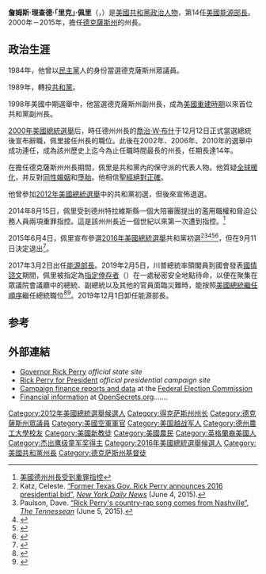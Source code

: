 {{noteTA
|G1=PresidentsUS
|G2=PP
|1=zh-tw:裴利;zh-hant:佩里;zh-hans:佩里;
|2=zh-tw:瑞克;zh-hant:里克;zh-hans:里克;zh-hk:域克;
}}
{{Infobox Officeholder
|image        = File:Rick Perry official portrait.jpg
|caption      = 
|image_size   = 220px
|office       = [[美國能源部長|美國能源部長]]
|president    = [[唐納·川普|唐納·川普]]
|deputy       = 
|term_start   = 2017年3月2日
|term_end     = 2019年12月1日
|succeeding   = 
|predecessor  = {{le|格雷斯·巴克萊克|Grace Bochenek}}{{small|（代理）}}
|successor    = [[丹·布鲁耶特|丹·布鲁耶特]]
|office1      = [[德克薩斯州州長列表|第47任]]{{le|德克薩斯州州長|Governors of Texas}}
|lieutenant1  = {{le|比爾·拉特利夫|Bill Ratliff}}<br>{{le|大衛·杜赫斯特|David Dewhurst}}
|term_start1  = 2000年12月21日
|term_end1    = 2015年1月20日
|predecessor1 = [[喬治·W·布什|喬治·W·布什]]
|successor1   = [[格雷格·阿博特|格雷格·阿博特]]
|office2      = {{le|德克薩斯州副州長列表|List of lieutenant governors of Texas|第39任}}{{le|德克薩斯州副州長|Lieutenant governors of Texas}}
|term_start2  = 1999年1月19日
|term_end2    = 2000年12月21日
|governor2    = [[喬治·W·布什|喬治·W·布什]]
|predecessor2 = {{le|鮑伯·布洛克|Bob Bullock}}
|successor2   = {{le|比爾·拉特利夫|Bill Ratliff}}
|office3      = 第9任{{le|德克薩斯州農業部|Texas Department of Agriculture|德克薩斯州農業部長}}
|governor3    = {{le|安·理查茲|Ann Richards}}<br>[[喬治·W·布什|喬治·W·布什]]
|term_start3  = 1991年1月15日
|term_end3    = 1999年1月19日
|predecessor3 = {{le|吉姆·海托華|Jim Hightower}}
|successor3   = {{le|蘇珊·庫姆斯|Susan Combs}}
|state_house4 = 德克薩斯州
|district4    = 第{{le|德克薩斯州眾議院第六十四選區|Texas House of Representatives, District 64|六十四}}
|term_start4  = 1985年
|term_end4    = 1991年
|predecessor4 = 喬·漢納
|successor4   = 約翰·庫克
|birthname    = 詹姆斯·理查德·佩里<br>James Richard Perry
|birth_date   = {{Birth date and age|1950|3|4}}
|birth_place  = [[美國|美國]][[德克薩斯州|德克薩斯州]]{{le|佩恩特克里克 (德克薩斯州)|Paint Creek, Texas|-{佩恩特克里克}-}}
|death_date   = 
|death_place  = 
|party        = [[民主黨_(美國)|民主黨]]{{small|（1989年前）}}<br>[[共和黨_(美國)|共和黨]]{{small|（1989－）}}
|spouse       = {{le|安妮塔·西格彭·佩里|Anita Thigpen Perry|安妮塔·西格彭}}{{small|（1952－）}}
|children     = 2
|alma_mater   = [[德克萨斯州农工大学|德克萨斯州农工大学]]{{small|（[[理學士|BS]]）}}
|signature    = Rick Perry signature.svg
|website      = {{url|rickperry.org|官方網站}}
|allegiance   = {{flag|United States}}
|branch       = {{air force|USA|name=美國空軍}}
|serviceyears = 1972－1977<ref>{{cite news |url=http://www.cnbc.com/id/102485251#. |title=Captain Rick Perry: Time for a military man in the White House? |last=Kudlow |first=Larry |date=March 6, 2015 |publisher=[[CNBC|CNBC]] |accessdate=13 September 2016}}</ref>
|rank         = [[File:US-O3_insignia.svg|18px]] [[上尉|上尉]]
|unit         = 第772戰術空運中隊
}}

'''詹姆斯·理查德·「里克」·佩里'''（{{lang-en|'''James Richard "Rick" Perry'''}}，{{bd|1950年|3月4日|catIdx=Perry}}）是[[美國|美國]][[共和黨_(美國)|共和黨]][[政治人物|政治人物]]，第14任[[美國能源部長|美國能源部長]]。2000年－2015年，擔任[[德克薩斯州|德克薩斯州]]的州長。

== 政治生涯 ==
1984年，他曾以[[民主黨_(美國)|民主黨]]人的身份當選德克薩斯州眾議員。

1989年，轉投[[共和黨_(美國)|共和黨]]。

1998年美國中期選舉中，他當選德克薩斯州副州長，成為[[美國重建時期|美國重建時期]]以來首位共和黨副州長。

[[2000年美國總統選舉|2000年美國總統選舉]]后，時任德州州長的[[喬治·W·布什|喬治·W·布什]]于12月12日正式當選總統後宣布辭職，佩里接任州長的職位。此後在2002年、2006年、2010年的選舉中成功連任，成為該州歷史上迄今為止任職時間最長的州長，任期長達14年。

在擔任德克薩斯州州長期間，佩里是共和黨內的保守派的代表人物。他質疑[[全球暖化|全球暖化]]，并反對[[同性婚姻|同性婚姻]]和[[墮胎|墮胎]]。他相信[[聖經絕對正確|聖經絕對正確]]。

他曾參加[[2012年美國總統選舉|2012年美國總統選舉]]中的共和黨初選，但後來宣佈退選。

2014年8月15日，佩里受到德州特拉維斯縣一個大陪審團提出的濫用職權和脅迫公務人員兩項重罪指控。這是該州州長近一個世紀以來第一次遭到指控。<ref>[http://dailynews.sina.com/bg/news/int/chinanews/20140817/14416004073.html 美國德州州長受到重罪指控]</ref>

2015年6月4日，佩里宣布參選[[2016年美國總統選舉|2016年美國總統選舉]]共和黨初選<ref>Katz, Celeste.  [http://www.nydailynews.com/news/politics/rick-perry-announce-2016-presidential-bid-thurs-aid-article-1.2246081 “Former Texas Gov. Rick Perry announces 2016 presidential bid”], ''[[New_York_Daily_News|New York Daily News]]'' (June 4, 2015).</ref><ref>Paulson, Dave. [http://www.tennessean.com/story/entertainment/music/2015/06/05/rick-perrys-country-rap-song-comes-nashville/28536777/ “Rick Perry's country-rap song comes from Nashville”], ''[[The_Tennessean|The Tennessean]]'' (June 5, 2015).</ref><ref name="bigs_Rick">{{Cite web |title = Rick Perry announces 2016 bid, a re-do from 2012 |last = Weissert |first = Will |last2 = Peoples |first2 = Steve |work = Associated Press |date = 4 June 2015 |accessdate = 2015-06-04 |url = http://bigstory.ap.org/article/8e05a812781f4a26a1641086b2365b11/humbler-rick-perry-hopes-2016-bid-goes-better-first |quote =  |archive-date = 2015-06-10 |archive-url = https://web.archive.org/web/20150610090118/http://bigstory.ap.org/article/8e05a812781f4a26a1641086b2365b11/humbler-rick-perry-hopes-2016-bid-goes-better-first |dead-url = no }}</ref><ref name="cnn._Rick">{{Cite web |title = Rick Perry launches comeback bid for White House – CNNPolitics.com |last = Bradner |first = Eric |work = CNN |date = June 4, 2015 |accessdate = June 4, 2015 |url = http://www.cnn.com/2015/06/04/politics/rick-perry-2016-presidential-announcement/index.html }}</ref><ref name="usat_Rick">{{Cite web |title = Rick Perry launches 2016 presidential campaign |last = Camia |first = Catalina |last2 = Jervis |first2 = Rick |work = USA TODAY |date = 4 June 2015 |accessdate = 2015-06-04 |url = http://www.usatoday.com/story/news/politics/elections/2015/06/04/rick-perry-president-2016-campaign/23842295/ |quote =  |archive-date = 2016-03-04 |archive-url = https://web.archive.org/web/20160304085027/http://www.usatoday.com/story/news/politics/elections/2015/06/04/rick-perry-president-2016-campaign/23842295/ |dead-url = no }}</ref>，但在9月11日決定退出<ref>{{cite web|url=http://www.cnn.com/2015/09/11/politics/rick-perry-2016-campaign-suspended/index.html|title=Rick Perry drops out of 2016 presidential race - CNNPolitics.com|author=Theodore Schleifer, CNN|date=September 11, 2015|work=CNN|accessdate=September 13, 2015}}</ref>。

2017年3月2日出任[[美國能源部長|能源部長]]。2019年2月5日，川普總統率領閣員到國會發表[[國情諮文|國情諮文]]期間，佩里被指定為[[指定倖存者|指定倖存者]]（{{lang|en|Designated survivor}}）在一處秘密安全地點待命，以便在聚集在眾議院會議廳中的總統、副總統以及其他的官員面臨災難時，能按照[[美國總統繼任順序|美國總統繼任順序]]繼任總統職位<ref name="senate">{{cite web |url=https://www.senate.gov/reference/CabinetMembers_NotAttendSofUA.htm |title=Cabinet Members Who Did Not Attend the State of the Union Address |publisher=U.S. Senate |deadurl=no |archiveurl=https://web.archive.org/web/20210613050736/https://www.senate.gov/reference/CabinetMembers_NotAttendSofUA.htm |archivedate=2021-06-13 |accessdate=2022-02-23 }}</ref><ref name="ucsb">{{cite web |url=https://www.presidency.ucsb.edu/documents/presidential-documents-archive-guidebook/annual-messages-congress-the-state-the-union-1 |title=Cabinet Members Not in Attendance ("Designated Survivor," from 1984), and Frequency By Department |work=The American Presidency Project |publisher=UC Santa Barbara |deadurl=no |archiveurl=https://web.archive.org/web/20220218235624/https://www.presidency.ucsb.edu/documents/presidential-documents-archive-guidebook/annual-messages-congress-the-state-the-union-1 |archivedate=2022-02-18 |accessdate=2022-02-23 }}</ref>。2019年12月1日卸任能源部長。

== 参考 ==
{{Reflist}}

== 外部連結 ==
{{wikinews|Texas governor Rick Perry to announce his presidential intentions}}{{Portal|Texas|Biography}}
* [http://www.governor.state.tx.us/ Governor Rick Perry] ''official state site''
* [https://web.archive.org/web/20120117182729/http://www.rickperry.org/ Rick Perry for President] ''official presidential campaign site''
*[http://herndon1.sdrdc.com/cgi-bin/can_detail/P20003281 Campaign finance reports and data] at the [[Federal_Election_Commission|Federal Election Commission]]
*[http://www.opensecrets.org/pres12/candidate.php?id=N00033486 Financial information] at [[OpenSecrets.org|OpenSecrets.org]].......

{{Donald Trump cabinet}}
{{2012年美国总统选举}}
{{Authority control}}
{{DEFAULTSORT:Perry, Rick}}
[[Category:2012年美國總統選舉候選人|Category:2012年美國總統選舉候選人]]
[[Category:得克萨斯州州长|Category:得克萨斯州州长]]
[[Category:德克薩斯州眾議員|Category:德克薩斯州眾議員]]
[[Category:美國空軍軍官|Category:美國空軍軍官]]
[[Category:美国越战军人|Category:美国越战军人]]
[[Category:德州農工大學校友|Category:德州農工大學校友]]
[[Category:美國新教徒|Category:美國新教徒]]
[[Category:美國農民|Category:美國農民]]
[[Category:英格蘭裔美國人|Category:英格蘭裔美國人]]
[[Category:杰出鹰级童军奖得主|Category:杰出鹰级童军奖得主]]
[[Category:2016年美國總統選舉候選人|Category:2016年美國總統選舉候選人]]
[[Category:美國共和黨州長|Category:美國共和黨州長]]
[[Category:德克萨斯州基督徒|Category:德克萨斯州基督徒]]
